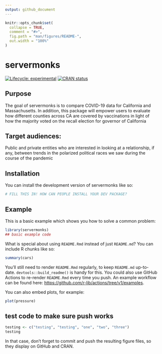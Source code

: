 ```yaml
---
output: github_document
---
```


<!-- README.md is generated from README.Rmd. Please edit that file -->

```r
knitr::opts_chunk$set(
  collapse = TRUE,
  comment = "#>",
  fig.path = "man/figures/README-",
  out.width = "100%"
)
```

# servermonks

<!-- badges: start -->
[![Lifecycle: experimental](https://img.shields.io/badge/lifecycle-experimental-orange.svg)](https://lifecycle.r-lib.org/articles/stages.html#experimental)
[![CRAN status](https://www.r-pkg.org/badges/version/servermonks)](https://CRAN.R-project.org/package=servermonks)
<!-- badges: end -->

## Purpose

The goal of servermonks is to compare COVID-19 data for California and Massachusetts. In addition, this package will empower users to evaluate how different counties across CA are covered by vaccinations in light of how the majority voted on the recall election for governor of California 

## Target audiences:

Public and private entities who are interested in looking at a relationship, if any, between trends in the polarized political races we saw during the course of the pandemic 


## Installation

You can install the development version of servermonks like so:

``` r
# FILL THIS IN! HOW CAN PEOPLE INSTALL YOUR DEV PACKAGE?
```

## Example

This is a basic example which shows you how to solve a common problem:

```r
library(servermonks)
## basic example code
```

What is special about using `README.Rmd` instead of just `README.md`? You can include R chunks like so:

```r
summary(cars)
```

You'll still need to render `README.Rmd` regularly, to keep `README.md` up-to-date. `devtools::build_readme()` is handy for this. You could also use GitHub Actions to re-render `README.Rmd` every time you push. An example workflow can be found here: <https://github.com/r-lib/actions/tree/v1/examples>.

You can also embed plots, for example:

```r
plot(pressure)
```

## test code to make sure push works
```r
testing <- c("testing", "testing", "one", "two", "three")
testing
```


In that case, don't forget to commit and push the resulting figure files, so they display on GitHub and CRAN.
